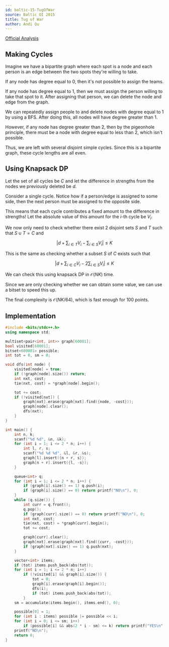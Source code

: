 ```yaml
---
id: baltic-15-TugOfWar
source: Baltic OI 2015
title: Tug of War
author: Andi Qu
---
```


[Official Analysis](https://boi.cses.fi/files/boi2015_solutions.zip)

## Making Cycles

Imagine we have a bipartite graph where each spot is a node and each person is
an edge between the two spots they're willing to take.

If any node has degree equal to 0, then it's not possible to assign the teams.

If any node has degree equal to 1, then we must assign the person willing to
take that spot to it. After assigning that person, we can delete the node and
edge from the graph.

We can repeatedly assign people to and delete nodes with degree equal to 1 by
using a BFS. After doing this, all nodes will have degree greater than 1.

However, if any node has degree greater than 2, then by the pigeonhole
principle, there must be a node with degree equal to less than 2, which isn't
possible.

Thus, we are left with several disjoint simple cycles. Since this is a bipartite
graph, these cycle lengths are all even.

## Using Knapsack DP

Let the set of all cycles be $C$ and let the difference in strengths from the
nodes we previously deleted be $d$.

Consider a single cycle. Notice how if a person/edge is assigned to some side,
then the next person must be assigned to the opposite side.

This means that each cycle contributes a fixed amount to the difference in
strengths! Let the absolute value of this amount for the $i$-th cycle be $V_i$.

We now only need to check whether there exist 2 disjoint sets $S$ and $T$ such
that $S \cup T = C$ and

$$
\left |d + \sum_{i \in T} V_i - \sum_{i \in S} V_i \right | \leq K
$$

This is the same as checking whether a subset $S$ of $C$ exists such that

$$
\left |d + \sum_{i \in C} V_i - 2 \sum_{i \in S} V_i \right | \leq K
$$

We can check this using knapsack DP in $\mathcal{O}(NK)$ time.

Since we are only checking whether we can obtain some value, we can use a bitset
to speed this up.

The final complexity is $\mathcal{O}(NK / 64)$, which is fast enough for 100
points.

## Implementation

```cpp
#include <bits/stdc++.h>
using namespace std;

multiset<pair<int, int>> graph[60001];
bool visited[60001];
bitset<600001> possible;
int tot = 0, sm = 0;

void dfs(int node) {
	visited[node] = true;
	if (!graph[node].size()) return;
	int nxt, cost;
	tie(nxt, cost) = *graph[node].begin();

	tot += cost;
	if (!visited[nxt]) {
		graph[nxt].erase(graph[nxt].find({node, -cost}));
		graph[node].clear();
		dfs(nxt);
	}
}

int main() {
	int n, k;
	scanf("%d %d", &n, &k);
	for (int i = 1; i <= 2 * n; i++) {
		int l, r, s;
		scanf("%d %d %d", &l, &r, &s);
		graph[l].insert({n + r, s});
		graph[n + r].insert({l, -s});
	}

	queue<int> q;
	for (int i = 1; i <= 2 * n; i++) {
		if (graph[i].size() == 1) q.push(i);
		if (graph[i].size() == 0) return printf("NO\n"), 0;
	}
	while (q.size()) {
		int curr = q.front();
		q.pop();
		if (graph[curr].size() == 0) return printf("NO\n"), 0;
		int nxt, cost;
		tie(nxt, cost) = *graph[curr].begin();
		tot += cost;

		graph[curr].clear();
		graph[nxt].erase(graph[nxt].find({curr, -cost}));
		if (graph[nxt].size() == 1) q.push(nxt);
	}

	vector<int> items;
	if (tot) items.push_back(abs(tot));
	for (int i = 1; i <= 2 * n; i++)
		if (!visited[i] && graph[i].size()) {
			tot = 0;
			graph[i].erase(graph[i].begin());
			dfs(i);
			if (tot) items.push_back(abs(tot));
		}
	sm = accumulate(items.begin(), items.end(), 0);

	possible[0] = 1;
	for (int i : items) possible |= possible << i;
	for (int i = 0; i <= sm; i++)
		if (possible[i] && abs(2 * i - sm) <= k) return printf("YES\n"), 0;
	printf("NO\n");
	return 0;
}
```
